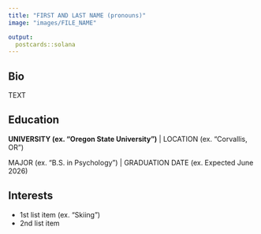 ```yaml
---
title: "FIRST AND LAST NAME (pronouns)"
image: "images/FILE_NAME"

output:
  postcards::solana
---
```

 
## Bio

TEXT

## Education

**UNIVERSITY (ex. "Oregon State University")** | LOCATION (ex. "Corvallis, OR")

MAJOR (ex. "B.S. in Psychology") | GRADUATION DATE (ex. Expected June 2026)

## Interests
* 1st list item (ex. "Skiing")
* 2nd list item